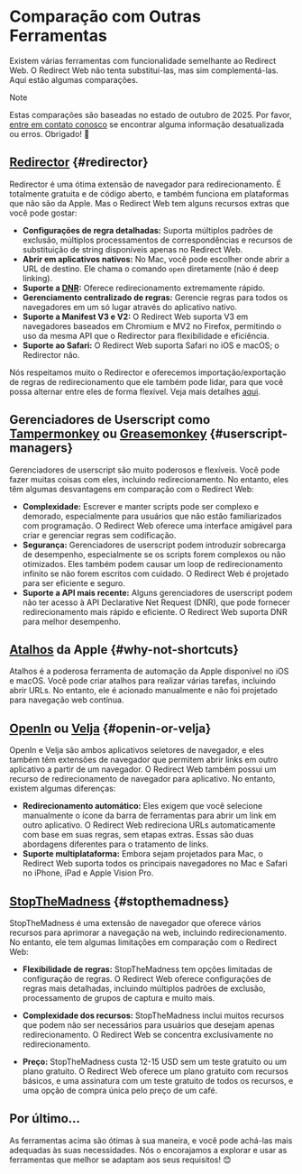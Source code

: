# Comparação com Outras Ferramentas

Existem várias ferramentas com funcionalidade semelhante ao Redirect Web. O Redirect Web não tenta substituí-las, mas sim complementá-las. Aqui estão algumas comparações.

> [!NOTE]
> Estas comparações são baseadas no estado de outubro de 2025. Por favor, [entre em contato conosco](/contact-us) se encontrar alguma informação desatualizada ou erros. Obrigado! 🙏

## [Redirector](https://github.com/einaregilsson/Redirector) {#redirector}

Redirector é uma ótima extensão de navegador para redirecionamento. É totalmente gratuita e de código aberto, e também funciona em plataformas que não são da Apple. Mas o Redirect Web tem alguns recursos extras que você pode gostar:

* **Configurações de regra detalhadas:** Suporta múltiplos padrões de exclusão, múltiplos processamentos de correspondências e recursos de substituição de string disponíveis apenas no Redirect Web.
* **Abrir em aplicativos nativos:** No Mac, você pode escolher onde abrir a URL de destino. Ele chama o comando `open` diretamente (não é deep linking).
* **Suporte a [DNR](https://blog.mozilla.org/addons/2023/05/17/declarativenetrequest-available-in-firefox/):** Oferece redirecionamento extremamente rápido.
* **Gerenciamento centralizado de regras:** Gerencie regras para todos os navegadores em um só lugar através do aplicativo nativo.
* **Suporte a Manifest V3 e V2:** O Redirect Web suporta V3 em navegadores baseados em Chromium e MV2 no Firefox, permitindo o uso da mesma API que o Redirector para flexibilidade e eficiência.
* **Suporte ao Safari:** O Redirect Web suporta Safari no iOS e macOS; o Redirector não.

Nós respeitamos muito o Redirector e oferecemos importação/exportação de regras de redirecionamento que ele também pode lidar, para que você possa alternar entre eles de forma flexível. Veja mais detalhes [aqui](/export-or-import-rules).

## Gerenciadores de Userscript como [Tampermonkey](https://www.tampermonkey.net/) ou [Greasemonkey](https://www.greasespot.net/) {#userscript-managers}

Gerenciadores de userscript são muito poderosos e flexíveis. Você pode fazer muitas coisas com eles, incluindo redirecionamento. No entanto, eles têm algumas desvantagens em comparação com o Redirect Web:

* **Complexidade:** Escrever e manter scripts pode ser complexo e demorado, especialmente para usuários que não estão familiarizados com programação. O Redirect Web oferece uma interface amigável para criar e gerenciar regras sem codificação.
* **Segurança:** Gerenciadores de userscript podem introduzir sobrecarga de desempenho, especialmente se os scripts forem complexos ou não otimizados. Eles também podem causar um loop de redirecionamento infinito se não forem escritos com cuidado. O Redirect Web é projetado para ser eficiente e seguro.
* **Suporte a API mais recente:** Alguns gerenciadores de userscript podem não ter acesso à API Declarative Net Request (DNR), que pode fornecer redirecionamento mais rápido e eficiente. O Redirect Web suporta DNR para melhor desempenho.

## [Atalhos](https://support.apple.com/guide/shortcuts/welcome/ios) da Apple {#why-not-shortcuts}

Atalhos é a poderosa ferramenta de automação da Apple disponível no iOS e macOS. Você pode criar atalhos para realizar várias tarefas, incluindo abrir URLs. No entanto, ele é acionado manualmente e não foi projetado para navegação web contínua.

## [OpenIn](https://loshadki.app/openin4/) ou [Velja](https://sindresorhus.com/velja) {#openin-or-velja}

OpenIn e Velja são ambos aplicativos seletores de navegador, e eles também têm extensões de navegador que permitem abrir links em outro aplicativo a partir de um navegador. O Redirect Web também possui um recurso de redirecionamento de navegador para aplicativo. No entanto, existem algumas diferenças:

* **Redirecionamento automático:** Eles exigem que você selecione manualmente o ícone da barra de ferramentas para abrir um link em outro aplicativo. O Redirect Web redireciona URLs automaticamente com base em suas regras, sem etapas extras. Essas são duas abordagens diferentes para o tratamento de links.
* **Suporte multiplataforma:** Embora sejam projetados para Mac, o Redirect Web suporta todos os principais navegadores no Mac e Safari no iPhone, iPad e Apple Vision Pro.

## [StopTheMadness](https://www.stopthemadness.com/) {#stopthemadness}

StopTheMadness é uma extensão de navegador que oferece vários recursos para aprimorar a navegação na web, incluindo redirecionamento. No entanto, ele tem algumas limitações em comparação com o Redirect Web:

* **Flexibilidade de regras:** StopTheMadness tem opções limitadas de configuração de regras. O Redirect Web oferece configurações de regras mais detalhadas, incluindo múltiplos padrões de exclusão, processamento de grupos de captura e muito mais.

* **Complexidade dos recursos:** StopTheMadness inclui muitos recursos que podem não ser necessários para usuários que desejam apenas redirecionamento. O Redirect Web se concentra exclusivamente no redirecionamento.
* **Preço:** StopTheMadness custa 12-15 USD sem um teste gratuito ou um plano gratuito. O Redirect Web oferece um plano gratuito com recursos básicos, e uma assinatura com um teste gratuito de todos os recursos, e uma opção de compra única pelo preço de um café.

## Por último...

As ferramentas acima são ótimas à sua maneira, e você pode achá-las mais adequadas às suas necessidades. Nós o encorajamos a explorar e usar as ferramentas que melhor se adaptam aos seus requisitos! 😊
